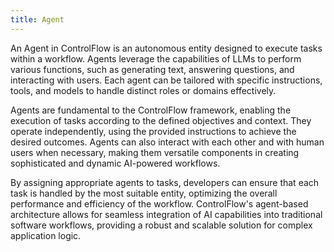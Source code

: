 ```yaml
---
title: Agent
---
```

An Agent in ControlFlow is an autonomous entity designed to execute tasks within a workflow. Agents leverage the capabilities of LLMs to perform various functions, such as generating text, answering questions, and interacting with users. Each agent can be tailored with specific instructions, tools, and models to handle distinct roles or domains effectively.

Agents are fundamental to the ControlFlow framework, enabling the execution of tasks according to the defined objectives and context. They operate independently, using the provided instructions to achieve the desired outcomes. Agents can also interact with each other and with human users when necessary, making them versatile components in creating sophisticated and dynamic AI-powered workflows.

By assigning appropriate agents to tasks, developers can ensure that each task is handled by the most suitable entity, optimizing the overall performance and efficiency of the workflow. ControlFlow's agent-based architecture allows for seamless integration of AI capabilities into traditional software workflows, providing a robust and scalable solution for complex application logic.